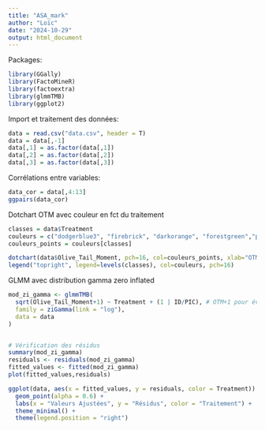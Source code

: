 ---
title: "ASA_mark"
author: "Loïc"
date: "2024-10-29"
output: html_document
---


Packages:
```{r}
library(GGally)
library(FactoMineR)
library(factoextra)
library(glmmTMB)
library(ggplot2)
```



Import et traitement des données:
```{r}
data = read.csv("data.csv", header = T)
data = data[,-1]
data[,1] = as.factor(data[,1])
data[,2] = as.factor(data[,2])
data[,3] = as.factor(data[,3])
```


Corrélations entre variables:
```{r}
data_cor = data[,4:13]
ggpairs(data_cor) 
```


Dotchart OTM avec couleur en fct du traitement
```{r}
classes = data$Treatment
couleurs = c("dodgerblue3", "firebrick", "darkorange", "forestgreen","pink")
couleurs_points = couleurs[classes]

dotchart(data$Olive_Tail_Moment, pch=16, col=couleurs_points, xlab="OTM")
legend("topright", legend=levels(classes), col=couleurs, pch=16)
```

GLMM avec distribution gamma zero inflated
```{r}
mod_zi_gamma <- glmmTMB(
  sqrt(Olive_Tail_Moment+1) ~ Treatment + (1 | ID/PIC), # OTM+1 pour éviter les négatifs, et effet aléatoire "photo" imbriqué dans "individu"
  family = ziGamma(link = "log"),  
  data = data
)


# Vérification des résidus
summary(mod_zi_gamma)
residuals <- residuals(mod_zi_gamma)
fitted_values <- fitted(mod_zi_gamma)
plot(fitted_values,residuals)

ggplot(data, aes(x = fitted_values, y = residuals, color = Treatment)) +
  geom_point(alpha = 0.6) +
  labs(x = "Valeurs Ajustées", y = "Résidus", color = "Traitement") +
  theme_minimal() +
  theme(legend.position = "right")
```